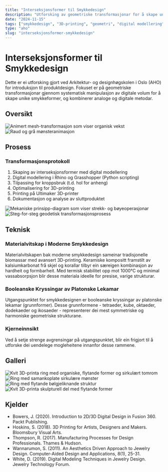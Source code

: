 ```yaml
---
title: "Interseksjonsformer til Smykkedesign"
description: "Utforsking av geometriske transformasjonar for å skape unike smykkeformer"
date: "2024-11-15"
tags: ["smykkedesign", "3D-printing", "geometri", "digital modellering"]
type: "aho"
slug: "interseksjonsformer-smykkedesign"
---
```


# Interseksjonsformer til Smykkedesign

Dette er ei utforsking gjort ved Arkitektur- og designhøgskolen i Oslo (AHO) for introduksjon til produktdesign. Fokuset er på geometriske transformasjonar gjennom systematisk manipulasjon av digitale volum for å skape unike smykkeformer, og kombinerer analoge og digitale metodar.

## Oversikt

<div className="grid grid-cols-1 md:grid-cols-2 gap-8">
  <div className="relative aspect-video">
    <img
      src="https://hebbkx1anhila5yf.public.blob.vercel-storage.com/IMG_6411-ABzfWsD5d1RBPLBK6zEh7DHANJwzWa.gif"
      alt="Animert mesh-transformasjon som viser organisk vekst"
      className="object-cover rounded-lg"
    />
  </div>
  <div className="relative aspect-video">
    <img
      src="https://hebbkx1anhila5yf.public.blob.vercel-storage.com/IMG_6410-yHKfiULR5EUpl3aWcppKbVDLJ1wxjf.gif"
      alt="Raud og grå mønsteranimasjon"
      className="object-cover rounded-lg"
    />
  </div>
</div>

## Prosess

### Transformasjonsprotokoll

1. Skaping av interseksjonsformer med digital modellering
2. Digital modellering i Rhino og Grasshopper (Python scripting)
3. Tilpassing for kroppsbruk (t.d. hol for anheng)
4. Optimalisering for 3D-printing
5. Printing på Ultimaker 3D-printer
6. Dokumentasjon og analyse av sluttproduktet

<div className="grid grid-cols-1 md:grid-cols-2 gap-8">
  <div className="relative aspect-video">
    <img
      src="https://hebbkx1anhila5yf.public.blob.vercel-storage.com/IMG_6543-xf7ZwCj7f3cgmvMt3lifTTXksWUXVe.webp"
      alt="Mekaniske prinsipp-diagram som viser strekk- og bøyeoperasjonar"
      className="object-contain bg-white rounded-lg"
    />
  </div>
  <div className="relative aspect-video">
    <img
      src="https://hebbkx1anhila5yf.public.blob.vercel-storage.com/IMG_6547-zvfU88FJ2UGZKWn1pTZIvCw5U55y7L.webp"
      alt="Steg-for-steg geodetisk transformasjonsprosess"
      className="object-contain bg-white rounded-lg"
    />
  </div>
</div>

## Teknisk

### Materialvitskap i Moderne Smykkedesign

Materialvitskapen bak moderne smykkedesign sameinar tradisjonelle biomassar med avansert 3D-printing. Keramiske kompositt framstilt av kalsiumkarbonat frå skjel og korallar tilbyr ein særeigen kombinasjon av hardheit og formbarheit. Med termisk stabilitet opp mot 1000°C og minimal vassabsorpsjon blir desse materiala ideelle for presise, varige strukturar.

### Booleanske Kryssingar av Platonske Lekamar

Utgangspunktet for smykkedesignen er booleanske kryssingar av platonske lekamar (grunnformer). Desse grunnformene - tetraeder, kube, oktaeder, dodekaeder og ikosaeder - representerer dei mest symmetriske og harmoniske geometriske strukturane.

### Kjerneinnsikt

Ved å setje strenge avgrensingar på utgangspunktet, blir ein frigjort til å utforske dei uendelege mogleheitene innanfor desse rammene.

## Galleri

<div className="grid grid-cols-2 md:grid-cols-3 lg:grid-cols-4 gap-4">
  <div className="aspect-square relative">
    <img
      src="https://hebbkx1anhila5yf.public.blob.vercel-storage.com/IMG_6539-ljJXOVeoWASwEdGYsnX5mOElEC6tSE.webp"
      alt="Kvit 3D-printa ring med organiske, flytande former og sirkulært tomrom"
      className="object-cover rounded-lg"
    />
  </div>
  <div className="aspect-square relative">
    <img
      src="https://hebbkx1anhila5yf.public.blob.vercel-storage.com/IMG_6535-FLQ4kwMz6AgWBWfXmDd3ZDIxA96GhR.webp"
      alt="Ring med samankoplate sirkulære mønster"
      className="object-cover rounded-lg"
    />
  </div>
  <div className="aspect-square relative">
    <img
      src="https://hebbkx1anhila5yf.public.blob.vercel-storage.com/IMG_6534-hcHFaVfVYBIiaSsWyP39GcsNb1bcUD.webp"
      alt="Ring med flytande bølgjeliknande struktur"
      className="object-cover rounded-lg"
    />
  </div>
  <div className="aspect-square relative">
    <img
      src="https://hebbkx1anhila5yf.public.blob.vercel-storage.com/IMG_6538-BEJDuL7I5Ct6aWSx5MrJGGNXF3dfMM.webp"
      alt="Kvit 3D-printa skulpturell del med flytande former"
      className="object-cover rounded-lg"
    />
  </div>
</div>

## Kjelder

- Bowers, J. (2020). Introduction to 2D/3D Digital Design in Fusion 360. Packt Publishing.
- Hoskins, S. (2018). 3D Printing for Artists, Designers and Makers. Bloomsbury Visual Arts.
- Thompson, R. (2017). Manufacturing Processes for Design Professionals. Thames & Hudson.
- Wannarumon, S. (2011). An Aesthetics Driven Approach to Jewelry Design. Computer-Aided Design and Applications, 8(1), 25-31.
- White, D. (2019). Digital Modeling Techniques in Jewelry Design. Jewelry Technology Forum.

